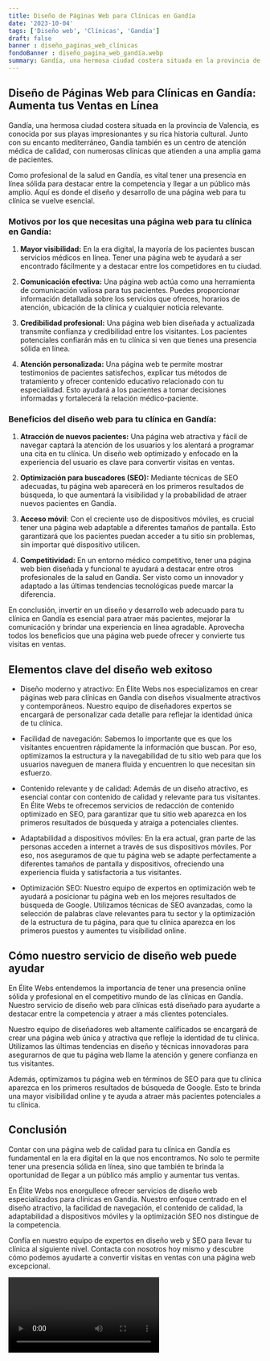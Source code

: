```yaml
---
title: Diseño de Páginas Web para Clínicas en Gandía
date: '2023-10-04'
tags: ['Diseño web', 'Clínicas', 'Gandía']
draft: false
banner : diseño_paginas_web_clínicas
fondoBanner : diseño_pagina_web_gandía.webp
summary: Gandía, una hermosa ciudad costera situada en la provincia de Valencia, es conocida por sus playas impresionantes y su rica historia cultural. Junto con su encanto mediterráneo, Gandía también es un centro de atención médica de calidad, con numerosas clínicas que atienden a una amplia gama de pacientes.
---
```


## Diseño de Páginas Web para Clínicas en Gandía: Aumenta tus Ventas en Línea

Gandía, una hermosa ciudad costera situada en la provincia de Valencia, es conocida por sus playas impresionantes y su rica historia cultural. Junto con su encanto mediterráneo, Gandía también es un centro de atención médica de calidad, con numerosas clínicas que atienden a una amplia gama de pacientes.

Como profesional de la salud en Gandía, es vital tener una presencia en línea sólida para destacar entre la competencia y llegar a un público más amplio. Aquí es donde el diseño y desarrollo de una página web para tu clínica se vuelve esencial.

### Motivos por los que necesitas una página web para tu clínica en Gandía:

1. **Mayor visibilidad:** En la era digital, la mayoría de los pacientes buscan servicios médicos en línea. Tener una página web te ayudará a ser encontrado fácilmente y a destacar entre los competidores en tu ciudad.

2. **Comunicación efectiva:** Una página web actúa como una herramienta de comunicación valiosa para tus pacientes. Puedes proporcionar información detallada sobre los servicios que ofreces, horarios de atención, ubicación de la clínica y cualquier noticia relevante.

3. **Credibilidad profesional:** Una página web bien diseñada y actualizada transmite confianza y credibilidad entre los visitantes. Los pacientes potenciales confiarán más en tu clínica si ven que tienes una presencia sólida en línea.

4. **Atención personalizada:** Una página web te permite mostrar testimonios de pacientes satisfechos, explicar tus métodos de tratamiento y ofrecer contenido educativo relacionado con tu especialidad. Esto ayudará a los pacientes a tomar decisiones informadas y fortalecerá la relación médico-paciente.

### Beneficios del diseño web para tu clínica en Gandía:

1. **Atracción de nuevos pacientes:** Una página web atractiva y fácil de navegar captará la atención de los usuarios y los alentará a programar una cita en tu clínica. Un diseño web optimizado y enfocado en la experiencia del usuario es clave para convertir visitas en ventas.

2. **Optimización para buscadores (SEO):** Mediante técnicas de SEO adecuadas, tu página web aparecerá en los primeros resultados de búsqueda, lo que aumentará la visibilidad y la probabilidad de atraer nuevos pacientes en Gandía.

3. **Acceso móvil**: Con el creciente uso de dispositivos móviles, es crucial tener una página web adaptable a diferentes tamaños de pantalla. Esto garantizará que los pacientes puedan acceder a tu sitio sin problemas, sin importar qué dispositivo utilicen.

4. **Competitividad:** En un entorno médico competitivo, tener una página web bien diseñada y funcional te ayudará a destacar entre otros profesionales de la salud en Gandía. Ser visto como un innovador y adaptado a las últimas tendencias tecnológicas puede marcar la diferencia.

En conclusión, invertir en un diseño y desarrollo web adecuado para tu clínica en Gandía es esencial para atraer más pacientes, mejorar la comunicación y brindar una experiencia en línea agradable. Aprovecha todos los beneficios que una página web puede ofrecer y convierte tus visitas en ventas.

<GifSeo />

<Cta />

## Elementos clave del diseño web exitoso

- Diseño moderno y atractivo: En Élite Webs nos especializamos en crear páginas web para clínicas en Gandía con diseños visualmente atractivos y contemporáneos. Nuestro equipo de diseñadores expertos se encargará de personalizar cada detalle para reflejar la identidad única de tu clínica.

- Facilidad de navegación: Sabemos lo importante que es que los visitantes encuentren rápidamente la información que buscan. Por eso, optimizamos la estructura y la navegabilidad de tu sitio web para que los usuarios naveguen de manera fluida y encuentren lo que necesitan sin esfuerzo.

- Contenido relevante y de calidad: Además de un diseño atractivo, es esencial contar con contenido de calidad y relevante para tus visitantes. En Élite Webs te ofrecemos servicios de redacción de contenido optimizado en SEO, para garantizar que tu sitio web aparezca en los primeros resultados de búsqueda y atraiga a potenciales clientes.

- Adaptabilidad a dispositivos móviles: En la era actual, gran parte de las personas acceden a internet a través de sus dispositivos móviles. Por eso, nos aseguramos de que tu página web se adapte perfectamente a diferentes tamaños de pantalla y dispositivos, ofreciendo una experiencia fluida y satisfactoria a tus visitantes.

- Optimización SEO: Nuestro equipo de expertos en optimización web te ayudará a posicionar tu página web en los mejores resultados de búsqueda de Google. Utilizamos técnicas de SEO avanzadas, como la selección de palabras clave relevantes para tu sector y la optimización de la estructura de tu página, para que tu clínica aparezca en los primeros puestos y aumentes tu visibilidad online.

## Cómo nuestro servicio de diseño web puede ayudar

En Élite Webs entendemos la importancia de tener una presencia online sólida y profesional en el competitivo mundo de las clínicas en Gandía. Nuestro servicio de diseño web para clínicas está diseñado para ayudarte a destacar entre la competencia y atraer a más clientes potenciales.

Nuestro equipo de diseñadores web altamente calificados se encargará de crear una página web única y atractiva que refleje la identidad de tu clínica. Utilizamos las últimas tendencias en diseño y técnicas innovadoras para asegurarnos de que tu página web llame la atención y genere confianza en tus visitantes.

Además, optimizamos tu página web en términos de SEO para que tu clínica aparezca en los primeros resultados de búsqueda de Google. Esto te brinda una mayor visibilidad online y te ayuda a atraer más pacientes potenciales a tu clínica.

## Conclusión

Contar con una página web de calidad para tu clínica en Gandía es fundamental en la era digital en la que nos encontramos. No solo te permite tener una presencia sólida en línea, sino que también te brinda la oportunidad de llegar a un público más amplio y aumentar tus ventas.

En Élite Webs nos enorgullece ofrecer servicios de diseño web especializados para clínicas en Gandía. Nuestro enfoque centrado en el diseño atractivo, la facilidad de navegación, el contenido de calidad, la adaptabilidad a dispositivos móviles y la optimización SEO nos distingue de la competencia.

Confía en nuestro equipo de expertos en diseño web y SEO para llevar tu clínica al siguiente nivel. Contacta con nosotros hoy mismo y descubre cómo podemos ayudarte a convertir visitas en ventas con una página web excepcional.

<Video />

<CtaBot job='Clínicas' city='Gandía'/>

<Gmaps query='Gandía+españa+maps' />
